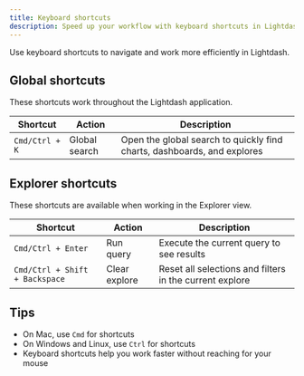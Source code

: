 ```yaml
---
title: Keyboard shortcuts
description: Speed up your workflow with keyboard shortcuts in Lightdash
---
```


Use keyboard shortcuts to navigate and work more efficiently in Lightdash.

## Global shortcuts

These shortcuts work throughout the Lightdash application.

| Shortcut | Action | Description |
|----------|--------|-------------|
| `Cmd/Ctrl + K` | Global search | Open the global search to quickly find charts, dashboards, and explores |

## Explorer shortcuts

These shortcuts are available when working in the Explorer view.

| Shortcut | Action | Description |
|----------|--------|-------------|
| `Cmd/Ctrl + Enter` | Run query | Execute the current query to see results |
| `Cmd/Ctrl + Shift + Backspace` | Clear explore | Reset all selections and filters in the current explore |

## Tips

- On Mac, use `Cmd` for shortcuts
- On Windows and Linux, use `Ctrl` for shortcuts
- Keyboard shortcuts help you work faster without reaching for your mouse

